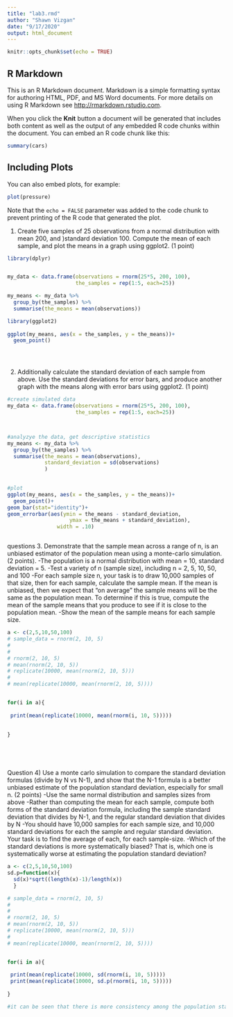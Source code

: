 ```yaml
---
title: "lab3.rmd"
author: "Shawn Vizgan"
date: "9/17/2020"
output: html_document
---
```


```r
knitr::opts_chunk$set(echo = TRUE)
```

## R Markdown

This is an R Markdown document. Markdown is a simple formatting syntax for authoring HTML, PDF, and MS Word documents. For more details on using R Markdown see <http://rmarkdown.rstudio.com>.

When you click the **Knit** button a document will be generated that includes both content as well as the output of any embedded R code chunks within the document. You can embed an R code chunk like this:

```r
summary(cars)
```

## Including Plots

You can also embed plots, for example:

```r
plot(pressure)
```

Note that the `echo = FALSE` parameter was added to the code chunk to prevent printing of the R code that generated the plot.


1) Create five samples of 25 observations from a normal distribution with mean 200, and )standard deviation 100. Compute the mean of each sample, and plot the means in a graph using ggplot2. (1 point)
```R
library(dplyr)  


my_data <- data.frame(observations = rnorm(25*5, 200, 100),
                      the_samples = rep(1:5, each=25))

my_means <- my_data %>%
  group_by(the_samples) %>%
  summarise(the_means = mean(observations))

library(ggplot2)
 
ggplot(my_means, aes(x = the_samples, y = the_means))+
  geom_point()





```
2) Additionally calculate the standard deviation of each sample from above. Use the standard deviations for error bars, and produce another graph with the means along with error bars using ggplot2. (1 point)
```r
  

#create simulated data
my_data <- data.frame(observations = rnorm(25*5, 200, 100),
                      the_samples = rep(1:5, each=25))



#analyzye the data, get descriptive statistics
my_means <- my_data %>%
  group_by(the_samples) %>%
  summarise(the_means = mean(observations),
            standard_deviation = sd(observations)
            )
    

#plot 
ggplot(my_means, aes(x = the_samples, y = the_means))+
  geom_point()+
geom_bar(stat="identity")+
geom_errorbar(aes(ymin = the_means - standard_deviation,
                    ymax = the_means + standard_deviation),
                width = .10)



```

questions 3. Demonstrate that the sample mean across a range of n, is an unbiased estimator of the population mean using a monte-carlo simulation. (2 points).
-The population is a normal distribution with mean = 10, standard deviation = 5.
-Test a variety of n (sample size), including n = 2, 5, 10, 50, and 100
-For each sample size n, your task is to draw 10,000 samples of that size, then for each sample, calculate the sample mean. If the mean is unbiased, then we expect that “on average” the sample means will be the same as the population mean. To determine if this is true, compute the mean of the sample means that you produce to see if it is close to the population mean.
-Show the mean of the sample means for each sample size.

```r
a <- c(2,5,10,50,100)
# sample_data = rnorm(2, 10, 5)
# 
# 
# rnorm(2, 10, 5)
# mean(rnorm(2, 10, 5))
# replicate(10000, mean(rnorm(2, 10, 5)))
# 
# mean(replicate(10000, mean(rnorm(2, 10, 5))))


for(i in a){
  
 print(mean(replicate(10000, mean(rnorm(i, 10, 5))))) 
   
  
}

  




```
Question 4) Use a monte carlo simulation to compare the standard deviation formulas (divide by N vs N-1), and show that the N-1 formula is a better unbiased estimate of the population standard deviation, especially for small n. (2 points)
-Use the same normal distribution and samples sizes from above
-Rather than computing the mean for each sample, compute both forms of the standard deviation formula, including the sample standard deviation that divides by N-1, and the regular standard deviation that divides by N
-You should have 10,000 samples for each sample size, and 10,000 standard deviations for each the sample and regular standard deviation. Your task is to find the average of each, for each sample-size.
-Which of the standard deviations is more systematically biased? That is, which one is systematically worse at estimating the population standard deviation?

```r


a <- c(2,5,10,50,100)
sd.p=function(x){
  sd(x)*sqrt((length(x)-1)/length(x))
  }

# sample_data = rnorm(2, 10, 5)
# 
# 
# rnorm(2, 10, 5)
# mean(rnorm(2, 10, 5))
# replicate(10000, mean(rnorm(2, 10, 5)))
# 
# mean(replicate(10000, mean(rnorm(2, 10, 5))))


for(i in a){
  
 print(mean(replicate(10000, sd(rnorm(i, 10, 5))))) 
 print(mean(replicate(10000, sd.p(rnorm(i, 10, 5)))))  
  
}

#it can be seen that there is more consistency among the population standard deviations than the standard deviations that are not n-1




























```